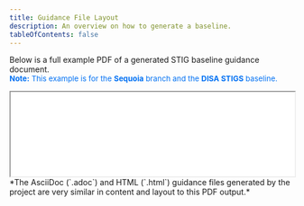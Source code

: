 ```yaml
---
title: Guidance File Layout
description: An overview on how to generate a baseline.
tableOfContents: false
---
```


Below is a full example PDF of a generated STIG baseline guidance document.
<br />
<span style="font-size:0.95em;color:var(--sl-color-text-accent,#0070f3);">
  <strong>Note:</strong> This example is for the <strong>Sequoia</strong> branch and the <strong>DISA STIGS</strong> baseline.
</span>

<iframe src="/guidance-example.pdf" width="100%" style={{ minHeight: "90vh", border: "1px solid #ccc" }}>
  This browser does not support PDFs. Please download the PDF to view it: <a href="/guidance-example.pdf">Download PDF</a>
</iframe>

<Aside type="note">
*The AsciiDoc (`.adoc`) and HTML (`.html`) guidance files generated by the project are very similar in content and layout to this PDF output.*
</Aside>